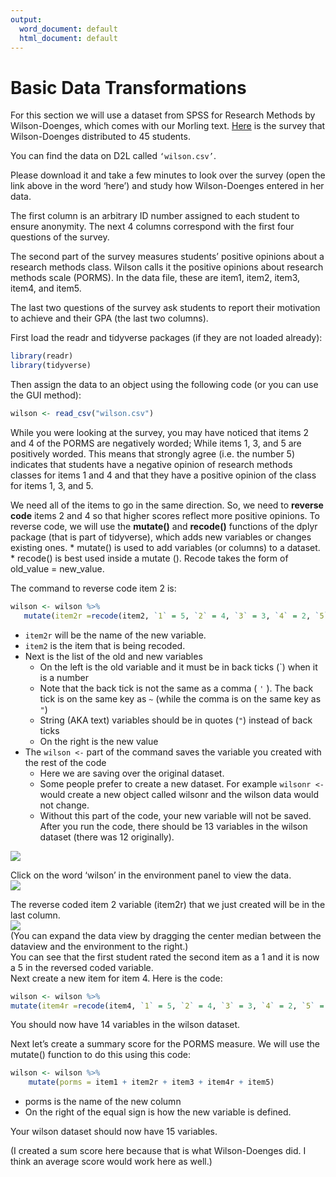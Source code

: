 ```yaml
---
output:
  word_document: default
  html_document: default
---
```

# Basic Data Transformations


For this section we will use a dataset from SPSS for Research Methods by Wilson-Doenges, which comes with our Morling text. [Here](https://docs.google.com/document/d/1V1vHljcqtVYXE-2iHcdcR0FNzjdCmJXc6Je5TuWMPuk/edit?usp=sharing) is the survey that Wilson-Doenges distributed to 45 students.  

You can find the data on D2L called `‘wilson.csv’`.  
 
Please download it and take a few minutes to look over the survey (open the link above in the word ‘here’) and study how Wilson-Doenges entered in her data.  

The first column is an arbitrary ID number assigned to each student to ensure anonymity. The next 4 columns correspond with the first four questions of the survey. 

The second part of the survey measures students’ positive opinions about a research methods class. Wilson calls it the positive opinions about research methods scale (PORMS). In the data file, these are item1, item2, item3, item4, and item5.  

The last two questions of the survey ask students to report their motivation to achieve and their GPA (the last two columns).  

First load the readr and tidyverse packages (if they are not loaded already):   

```r
library(readr)
library(tidyverse)
```

Then assign the data to an object using the following code (or you can use the GUI method):  

```r
wilson <- read_csv("wilson.csv") 
```


While you were looking at the survey, you may have noticed that items 2 and 4 of the PORMS are negatively worded; While items 1, 3, and 5 are positively worded. This means that strongly agree (i.e. the number 5) indicates that students have a negative opinion of research methods classes for items 1 and 4 and that they have a positive opinion of the class for items 1, 3, and 5.   


We need all of the items to go in the same direction. So, we need to **reverse code** items 2 and 4 so that higher scores reflect more positive opinions. To reverse code, we will use the **mutate()** and **recode()** functions of the dplyr package (that is part of tidyverse), which adds new variables or changes existing ones. 
* mutate() is used to add variables (or columns) to a dataset. 
* recode() is best used inside a mutate (). Recode takes the form of old_value = new_value.

The command to reverse code item 2 is:

```r
wilson <- wilson %>%
   mutate(item2r =recode(item2, `1` = 5, `2` = 4, `3` = 3, `4` = 2, `5` = 1))
```


*	`item2r` will be the name of the new variable. 
*	`item2` is the item that is being recoded. 
* Next is the list of the old and new variables 
    + On the left is the old variable and it must be in back ticks (`) when it is a number
    + Note that the back tick is not the same as a comma ( `'` ). The back tick is on the same key as `~` (while the comma is on the same key as `"`)
    + String (AKA text) variables should be in quotes (`"`) instead of back ticks
    + On the right is the new value
*	The `wilson <-` part of the command saves the variable you created with the rest of the code
    + Here we are saving over the original dataset. 
    + Some people prefer to create a new dataset. For example  `wilsonr <-`   would create a new object called wilsonr and the wilson data would not change.
    + Without this part of the code, your new variable will not be saved.   
After you run the code, there should be 13 variables in the wilson dataset (there was 12 originally).

![](img/mutatewilson.png)  

Click on the word ‘wilson’ in the environment panel to view the data.  
![](img/wilsonview.png)  

The reverse coded item 2 variable (item2r) that we just created will be in the last column.  
![](img/wilsonview2.png)  
(You can expand the data view by dragging the center median between the dataview and the environment to the right.)   
You can see that the first student rated the second item as a 1 and it is now a 5 in the reversed coded variable.  
Next create a new item for item 4. Here is the code:  
```r
wilson <- wilson %>% 
mutate(item4r =recode(item4, `1` = 5, `2` = 4, `3` = 3, `4` = 2, `5` = 1))
```


You should now have 14 variables in the wilson dataset.  

Next let’s create a summary score for the PORMS measure. We will use the mutate() function to do this using this code:  

```r
wilson <- wilson %>% 
    mutate(porms = item1 + item2r + item3 + item4r + item5)
```

*	porms is the name of the new column  
*	On the right of the equal sign is how the new variable is defined.  

Your wilson dataset should now have 15 variables.   

(I created a sum score here because that is what Wilson-Doenges did. I think an average score would work here as well.)   
